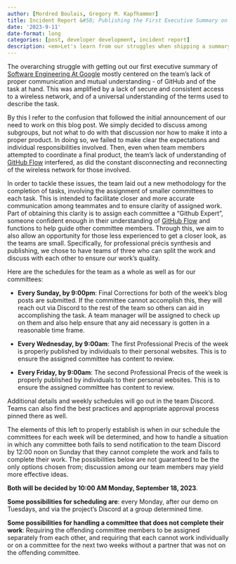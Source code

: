 ```yaml
---
author: [Mordred Boulais, Gregory M. Kapfhammer]
title: Incident Report &#58; Publishing the First Executive Summary on SE1
date: '2023-9-11'
date-format: long
categories: [post, developer development, incident report]
description: <em>Let's learn from our struggles when shipping a summary!</em>
---
```


The overarching struggle with getting out our first executive summary of
[Software Engineering At
Google](https://abseil.io/resources/swe-book/html/toc.html) mostly centered on
the team's lack of proper communication and mutual understanding - of GitHub and
of the task at hand. This was amplified by a lack of secure and consistent
access to a wireless network, and of a universal understanding of the terms used
to describe the task.

By this I refer to the confusion that followed the initial announcement of our
need to work on this blog post. We simply decided to discuss among subgroups,
but not what to do with that discussion nor how to make it into a proper
product. In doing so, we failed to make clear the expectations and individual
responsibilities involved. Then, even when team members attempted to coordinate
a final product, the team's lack of understanding of [GitHub
Flow](https://docs.github.com/en/get-started/quickstart/github-flow) interfered,
as did the constant disconnecting and reconnecting of the wireless network for
those involved.

In order to tackle these issues, the team laid out a new methodology for the
completion of tasks, involving the assignment of smaller committees to each
task. This is intended to facilitate closer and more accurate communication
among teammates and to ensure clarity of assigned work. Part of obtaining this
clarity is to assign each committee a "Github Expert", someone confident enough
in their understanding of [GitHub
Flow](https://docs.github.com/en/get-started/quickstart/github-flow) and
functions to help guide other committee members. Through this, we aim to also
allow an opportunity for those less experienced to get a closer look, as the
teams are small. Specifically, for professional précis synthesis and publishing,
we chose to have teams of three who can split the work and discuss with each
other to ensure our work's quality.

Here are the schedules for the team as a whole as well as for our committees:

- **Every Sunday, by 9:00pm**: Final Corrections for both of the week's blog
posts are submitted. If the committee cannot accomplish this, they will reach
out via Discord to the rest of the team so others can aid in accomplishing the
task. A team manager will be assigned to check up on them and also help ensure
that any aid necessary is gotten in a reasonable time frame.

- **Every Wednesday, by 9:00am**: The first Professional Precis of the week is
properly published by individuals to their personal websites. This is to ensure
the assigned committee has content to review.

- **Every Friday, by 9:00am**: The second Professional Precis of the week is
properly published by individuals to their personal websites. This is to ensure
the assigned committee has content to review.

Additional details and weekly schedules will go out in the team Discord. Teams
can also find the best practices and appropriate approval process pinned there
as well.

The elements of this left to properly establish is when in our schedule the
committees for each week will be determined, and how to handle a situation in
which any committee both fails to send notification to the team Discord by 12:00
noon on Sunday that they cannot complete the work and fails to complete their
work. The possibilities below are not guaranteed to be the only options chosen
from; discussion among our team members may yield more effective ideas.

**Both will be decided by 10:00 AM Monday, September 18, 2023**.

**Some possibilities for scheduling are**: every Monday, after our demo on
Tuesdays, and via the project's Discord at a group determined time.

**Some possibilities for handling a committee that does not complete their
work**: Requiring the offending committee members to be assigned separately from
each other, and requiring that each cannot work individually or on a committee
for the next two weeks without a partner that was not on the offending
committee.
